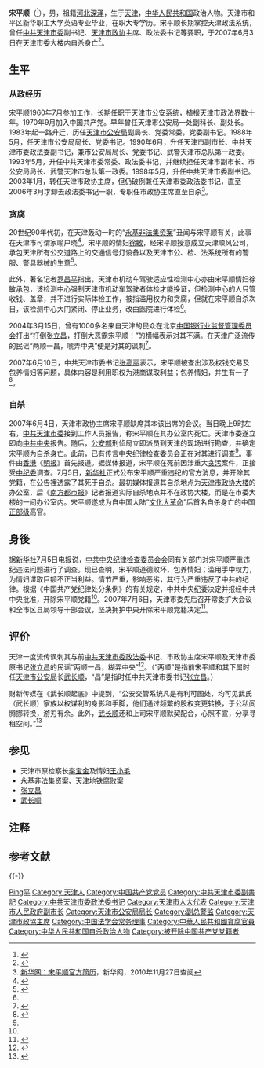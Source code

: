 {{Infobox Officeholder
| name        = 宋平順 
| image       = Song Ping Shun.jpg
| imagesize   = 160px
| caption     = 宋平順
| birth_date  = 1945年7月
| birth_place = {{CHN-1928}}[[天津市|天津市]]
| death_date  = {{death date and age|2007|6|3|1945|7|0}}
| death_place = {{CHN}}[[天津市|天津市]][[河西区_(天津市)|河西区]]
| nationality = {{PRC}}
| occupation  = [[中华人民共和国|中华人民共和国]]政府官员
| party       = <del>{{CPC}}</del>（2007年7月5日被开除）{{notetag|1970年9月入党<ref name=xinhuaziliao/>，2007年7月5日开除党籍<ref name=xinhua/>。}}
| office      = {{CHN}}[[中国人民政治协商会议天津市委员会|天津市政协]]第十一任主席
| term        = [[中国人民政治协商会议天津市第十一届委员会|第十一届天津市政协]]
| term_start  = [[2003年1月|2003年1月]]
| term_end    = 2007年6月3日
| predecessor = [[房凤友|房凤友]]
| successor   = [[邢元敏_(男)|邢元敏]]
| office2     = {{Cpc/short}}[[中国共产党天津市委员会|天津市委]]副书记
| term2       = [[中国共产党天津市第七届委员会|中共天津市第七届委员会]]<br>[[中国共产党天津市第八届委员会|中共天津市第八届委员会]]
| term_start2 = 1998年
| term_end2   = [[2006年3月|2006年3月]]
| office3     = {{Cpc/short}}[[中国共产党天津市委员会政法委员会|天津市委政法委]]书记
| term3       = [[中国共产党天津市第六届委员会|中共天津市第六届委员会]]<br>[[中国共产党天津市第七届委员会|中共天津市第七届委员会]]<br>[[中国共产党天津市第八届委员会|中共天津市第八届委员会]]
| term_start3 = 1993年
| term_end3   = [[2006年3月|2006年3月]]
| successor3  = [[散襄军|散襄军]]
| office4      = {{CHN}}[[天津市人民政府|天津市人民政府]][[天津市副市长|副市长]]
 | term4        = [[第十一届天津市人民代表大会|第十一届天津市人民代表大会]]<br>[[第十二届天津市人民代表大会|第十二届天津市人民代表大会]]
| term_start4  = 1990年
| term_end4    = 1998年
| predecessor4 = 
| successor4   =
}}

'''宋平顺'''（{{bd|1945年|7月|2007年|6月3日|catIdx=Song宋}}<ref>{{cite web|url=http://news.bbc.co.uk/chinese/simp/hi/newsid_6730000/newsid_6736500/6736551.stm|title=天津政协主席宋平顺自杀身亡|date=2007年6月9日|publisher=BBC中文网|accessdate=2007年6月11日}}</ref>），男，祖籍[[河北省|河北]][[深泽县|深泽]]，生于[[天津市|天津]]，[[中华人民共和国|中华人民共和国]]政治人物。天津市和平区新华职工大学英语专业毕业，在职大专学历。宋平顺长期掌控天津政法系统，曾任[[中共天津市委|中共天津市委]]副书记、[[天津市政协|天津市政协]]主席、政法委书记等要职，于2007年6月3日在天津市委大楼内自杀身亡<ref name=xinhua>{{Cite web|title=天津政协主席宋平顺严重违纪违法被开党籍|url=http://news3.xinhuanet.com/local/2007-07/05/content_6333952.htm|accessdate=2010-11-27|work=新华网|archiveurl=https://web.archive.org/web/20160304200209/http://news3.xinhuanet.com/local/2007-07/05/content_6333952.htm|archivedate=2016-03-04}}</ref>。

== 生平 ==
=== 从政经历 ===
宋平顺1960年7月参加工作，长期任职于天津市公安系统，植根天津市政法界数十年。1970年9月加入中国共产党。早年曾任天津市公安局一处副科长、副处长。1983年起一路升迁，历任[[天津市公安局|天津市公安局]]副局长、党委常委，党委副书记。1988年5月，任天津市公安局局长、党委书记。1990年6月，升任天津市副市长、中共天津市委政法委副书记，兼市公安局局长、党委书记、武警天津市总队第一政委。1993年5月，升任中共天津市委常委、政法委书记，并继续担任天津市副市长、市公安局局长、武警天津市总队第一政委。1998年5月，升任中共天津市委副书记。2003年1月，转任天津市政协主席，但仍破例兼任天津市委政法委书记，直至2006年3月才卸去政法委书记一职，专职任市政协主席直至自杀<ref name=xinhuaziliao>[http://news.xinhuanet.com/ziliao/2003-02/20/content_737742.htm 新华网：宋平顺官方简历]，新华网，2010年11月27日查阅</ref>。

=== 贪腐 ===
20世纪90年代初，在天津轰动一时的“[[永基非法集资案|永基非法集资案]]”丑闻与宋平顺有关，此事在天津市可谓家喻户晓<ref name="中国新闻网：宋平顺迷案">{{Cite web|title=宋平顺迷案|url=http://www.chinanews.com.cn/gj/kong/news/2007/09-26/1036609.shtml|accessdate=2010-11-27|work=中国新闻网}}</ref>。宋平顺的情妇[[徐敏|徐敏]]，经宋平顺授意成立天津顺风公司，承包天津所有公交道路上的交通信号灯设备以及天津市公、检、法系统所有的警服、警具器械的生意<ref>{{Cite web|title=“问题官员”和情妇们的众生相|url=http://www.znxy.org.cn/snnc/ncml_con.asp?id=112|accessdate=2010-11-27|work=三农内参}}{{dead link|date=2017年12月 |bot=InternetArchiveBot |fix-attempted=yes }}</ref>。

此外，著名记者[[罗昌平|罗昌平]]指出，天津市机动车驾驶适应性检测中心亦由宋平顺情妇徐敏承包，该检测中心强制天津市机动车驾驶者体检才能换证，但检测中心的人只管收钱、盖章，并不进行实际体检工作，被指滥用权力和贪腐，但就在宋平顺自杀次日，该检测中心大门紧闭、停止业务，改由医院进行体检<ref name="中国新闻网：宋平顺迷案"/>。

2004年3月15日，曾有1000多名来自天津的民众在北京[[中国银行业监督管理委员会|中国银行业监督管理委员会]]打出“打倒[[张立昌|张立昌]]，打倒大恶霸宋平顺！”的横幅表示对其不满。在天津广泛流传的民谣“两顺一昌，唬弄中央”便是对其的讽刺{{notetag|另一个“顺”指天津市公安局原局长[[武长顺|武长顺]]，2014年7月20日因涉嫌严重违纪违法而接受组织调查。}}<ref>{{Cite web|title=天津书记张立昌病逝 官褒民贬|url=http://news.creaders.net/china/newsViewer.php?nid=331896&id=774510|accessdate=2010-11-27|work=}}</ref>。

2007年6月10日，中共天津市委书记[[张高丽|张高丽]]表示，宋平顺被查出涉及权钱交易及包养情妇等问题，具体内容是利用职权为港商谋取利益；包养情妇，并生有一子<ref name="天津通报市政协主席宋平顺服毒身亡">{{Cite web|title=天津通报市政协主席宋平顺服毒身亡|url=http://gb.chinareviewnews.com/doc/1003/8/4/8/100384837.html?coluid=7&kindid=0&docid=100384837|accessdate=2010-11-27|work=中国评论社}}</ref>。

=== 自杀 ===
2007年6月4日，天津市政协主席宋平顺缺席其本该出席的会议。当日晚上9时左右，[[中共天津市委|中共天津市委]]接到工作人员报告，称宋平顺在其办公室内死亡。天津市委遂立即向[[中共中央|中共中央]]报告。随后，[[中华人民共和国公安部|公安部]]刑侦局立即派员到天津的现场进行勘查，并确定宋平顺为自杀身亡。此前，已有传言中央纪律检查委员会正在对其进行调查<ref name="天津通报市政协主席宋平顺服毒身亡"/>。事件由[[香港|香港]]《[[明报|明报]]》首先报道。据媒体报道，宋平顺在死前因涉重大[[贪污|贪污]]案件，正接受[[中纪委|中纪委]]调查。7月5日，[[新华社|新华社]]正式公布宋平顺严重违纪的官方消息，并开除其党籍，在公告裡透露了其死于自杀。最初媒体报道其自杀地点为[[天津市政协大楼|天津市政协大楼]]的办公室，后《[[南方都市报|南方都市报]]》记者报道实际自杀地点并不在政协大楼，而是在市委大楼的一间办公室内。宋平顺遂成为自中国大陆“[[文化大革命|文化大革命]]”后首名自杀身亡的中国[[正部级|正部级]]高官。

== 身後 ==
据[[新华社|新华社]]7月5日电报说，[[中共中央纪律检查委员会|中共中央纪律检查委员会]]会同有关部门对宋平顺严重违纪违法问题进行了调查。现已查明，宋平顺道德败坏，包养情妇；滥用手中权力，为情妇谋取巨额不正当利益。情节严重，影响恶劣，其行为严重违反了中共的纪律。根据《中国共产党纪律处分条例》的有关规定，中共中央纪委决定并报经中共中央批准，开除宋平顺党籍<ref name="xinhua"/>。2007年7月6日，天津市委先后召开常委扩大会议和全市区县局领导干部会议，坚决拥护中央开除宋平顺党籍决定<ref>{{Cite web|title=天津市召开干部大会表示，坚决拥护中央开除宋平顺党籍决定|url=http://news.sohu.com/20070706/n250929069.shtml|accessdate=2010-11-28|work=}}</ref>。

== 评价 ==
天津一度流传讽刺其与前[[中共天津市委|中共天津市委]][[政法委|政法委]]书记、市政协主席宋平顺及天津市委原书记[[张立昌|张立昌]]的民谣“两顺一昌，糊弄中央”<ref>{{cite web |title = 天津书记张立昌病逝 官褒民贬 |url = http://news.creaders.net/china/newsViewer.php?nid=331896&id=774510 |publisher= |accessdate=2014年7月28日}}</ref>。（“两顺”是指前宋平顺和其下属时任[[天津市公安局|天津市公安局]]长[[武长顺|武长顺]]，“昌”是指时任中共天津市委书记[[张立昌|张立昌]]。）

财新传媒在《武长顺起底》中提到，“公安交管系统凡是有利可图处，均可见武氏（武长顺）家族以权谋利的身影和手脚，他们通过频繁的股权变更转换，于公私间腾挪转换，游刃有余。此外，[[武长顺|武长顺]]还和上司宋平顺默契配合，心照不宣，分享寻租空间。”<ref name="武长顺起底">{{cite news|author=财新记者包志明、见习记者郭清媛|title=武长顺起底|url=http://china.caixin.com/2014-10-15/100738621_all.html|accessdate=2015-02-14|newspaper=财新传媒|date=2014-10-15}}</ref>

== 参见 ==
* 天津市原检察长[[李宝金|李宝金]]及情妇[[王小毛_(企业家)|王小毛]]
* [[永基非法集资案|永基非法集资案]]、[[天津地铁腐败案|天津地铁腐败案]]
* [[张立昌|张立昌]]
* [[武长顺|武长顺]]

== 注释 ==
{{NoteFoot}}

== 参考文献 ==
{{Reflist|2}}

{{-}}
{{start box}}
{{s-par|prc-lcppcc}}
{{s-before|[[房凤友|房凤友]]}}
{{s-title|[[中国人民政治协商会议天津市委员会|中国人民政治协商会议天津市委员会]][[政协主席|主席]]|2003年1月－2007年6月}}
{{s-after|[[邢元敏_(山东龙口)|邢元敏]]}}
{{s-ppo|cpc}}
{{s-before|[[？|？]]}}
{{s-title|[[中国共产党天津市委员会|中国共产党天津市委员会]][[政法委员会|政法委员会]][[政法委书记|书记]]|1993年5月－2006年3月}}
{{s-after|[[王文华|王文华]]}}
{{s-gov|prc}}
{{s-before|[[陶毅民|陶毅民]]}}
{{s-title|[[天津市公安局|天津市公安局]]局长|1988年5月－1998年5月}}
{{s-after|[[肖凤祥|肖凤祥]]}}
{{end box}}

{{中华人民共和国天津市正职领导人|nocat}}
{{Navboxes 
| title  = 宋平顺在[[中国法学会|中国法学会]]的职务
| list1  =
{{中国法学会第五届理事会}}
}}

{{Authority control}}
{{DEFAULTSORT:Song宋}}
[[Category:宋姓|Ping平]]
[[Category:天津人|Category:天津人]]
[[Category:中国共产党党员|Category:中国共产党党员]]
[[Category:中共天津市委副書記|Category:中共天津市委副書記]]
[[Category:中共天津市委政法委书记|Category:中共天津市委政法委书记]]
[[Category:天津市人大代表|Category:天津市人大代表]]
[[Category:天津市人民政府副市长|Category:天津市人民政府副市长]]
[[Category:天津市公安局局长|Category:天津市公安局局长]]
[[Category:副总警监|Category:副总警监]]
[[Category:天津市政協主席|Category:天津市政協主席]]
[[Category:中国法学会常务理事|Category:中国法学会常务理事]]
[[Category:中華人民共和國貪腐官員|Category:中華人民共和國貪腐官員]]
[[Category:中华人民共和国自杀政治人物|Category:中华人民共和国自杀政治人物]]
[[Category:被开除中国共产党党籍者|Category:被开除中国共产党党籍者]]